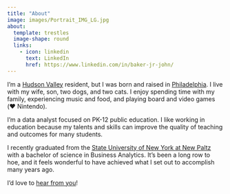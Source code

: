 ```yaml
---
title: "About"
image: images/Portrait_IMG_LG.jpg
about:
  template: trestles
  image-shape: round
  links:
    - icon: linkedin
      text: LinkedIn
      href: https://www.linkedin.com/in/baker-jr-john/
---
```

I'm a [Hudson Valley](https://travelhudsonvalley.com/) resident, but I was born and raised in [Philadelphia](https://www.visitphilly.com/). I live with my wife, son, two dogs, and two cats. I enjoy spending time with my family, experiencing music and food, and playing board and video games (❤️ Nintendo).

I'm a data analyst focused on PK-12 public education. I like working in education because my talents and skills can improve the quality of teaching and outcomes for many students.

I recently graduated from the <a href="https://www.newpaltz.edu/" title="SUNY New Paltz | the State University of New York at New Paltz" target="_blank">State University of New York at New Paltz</a> with a bachelor of science in Business Analytics. It’s been a long row to hoe, and it feels wonderful to have achieved what I set out to accomplish many years ago.

I'd love to [hear from you](../contact)!
